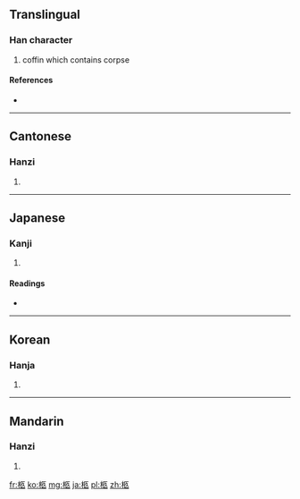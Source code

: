 {{also|柾}}
==Translingual==

===Han character===
{{Han char|rn=75|rad=木|as=05|sn=9|four=4191<sub>8</sub>|canj=木尸弓人 (DSNO)}}

# coffin which contains corpse

====References====
* {{Han ref|kx=0520.140|dkj=14650|dj=0908.090|hdz=21180.070|uh=67E9|ud=26601|bh=AC5E|bd=44126}}

----

==Cantonese==

===Hanzi===
{{yue-hanzi|jyut=|y=gau6}}

# {{defn|lang=yue|sort=木05}}

----

==Japanese==

===Kanji===
{{ja-kanji|grade=|rs=木05}}

# {{defn|lang=ja|sort=木05}}

====Readings====
* {{ja-readings|on=[[きゅう]] (kyū)|kun=[[ひつぎ]] (hitsugi)}}

----

==Korean==

===Hanja===
{{ko-hanja|hangeul=구|eumhun=|rv=gu|mr=ku|y=kwu}}

# {{defn|lang=ko|sort=木05}}

----

==Mandarin==

===Hanzi===
{{cmn-hanzi|pin=[[jiù]] ([[jiu4]])|wg=chiu<sup>4</sup>}}

# {{defn|lang=cmn|sort=木05}}

[[fr:柩]]
[[ko:柩]]
[[mg:柩]]
[[ja:柩]]
[[pl:柩]]
[[zh:柩]]